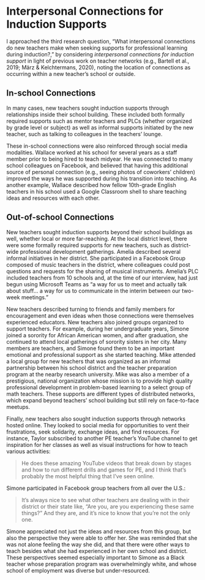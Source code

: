 # Interpersonal Connections for Induction Supports

I approached the third research question, “What interpersonal connections do new teachers make when seeking supports for professional learning during induction?,” by considering *interpersonal connections for induction support* in light of previous work on teacher networks (e.g., Bartell et al., 2019; März & Kelchtermans, 2020), noting the location of connections as occurring within a new teacher’s school or outside.

## In-school Connections

In many cases, new teachers sought induction supports through relationships inside their school building. These included both formally required supports such as mentor teachers and PLCs (whether organized by grade level or subject) as well as informal supports initiated by the new teacher, such as talking to colleagues in the teachers’ lounge.

These in-school connections were also reinforced through social media modalities. Wallace worked at his school for several years as a staff member prior to being hired to teach midyear. He was connected to many school colleagues on Facebook, and believed that having this additional source of personal connection (e.g., seeing photos of coworkers’ children) improved the ways he was supported during his transition into teaching. As another example, Wallace described how fellow 10th-grade English teachers in his school used a Google Classroom shell to share teaching ideas and resources with each other.

## Out-of-school Connections

New teachers sought induction supports beyond their school buildings as well, whether local or more far-reaching. At the local district level, there were some formally required supports for new teachers, such as district-wide professional development gatherings. Amelia described several informal initiatives in her district. She participated in a Facebook Group composed of music teachers in the district, where colleagues could post questions and requests for the sharing of musical instruments. Amelia’s PLC included teachers from 10 schools and, at the time of our interview, had just begun using Microsoft Teams as “a way for us to meet and actually talk about stuff… a way for us to communicate in the interim between our two-week meetings.”

New teachers described turning to friends and family members for encouragement and even ideas when those connections were themselves experienced educators. New teachers also joined groups organized to support teachers. For example, during her undergraduate years, Simone joined a sorority for African American women, and after graduation, she continued to attend local gatherings of sorority sisters in her city. Many members are teachers, and Simone found them to be an important emotional and professional support as she started teaching. Mike attended a local group for new teachers that was organized as an informal partnership between his school district and the teacher preparation program at the nearby research university. Mike was also a member of a prestigious, national organization whose mission is to provide high quality professional development in problem-based learning to a select group of math teachers. These supports are different types of distributed networks, which expand beyond teachers’ school building but still rely on face-to-face meetups.

Finally, new teachers also sought induction supports through networks hosted online. They looked to social media for opportunities to vent their frustrations, seek solidarity, exchange ideas, and find resources. For instance, Taylor subscribed to another PE teacher’s YouTube channel to get inspiration for her classes as well as visual instructions for how to teach various activities:

>He does these amazing YouTube videos that break down by stages and how to run different drills and games for PE, and I think that's probably the most helpful thing that I've seen online.

Simone participated in Facebook group teachers from all over the U.S.:

>It’s always nice to see what other teachers are dealing with in their district or their state like, “Are you, are you experiencing these same things?” And they are, and it's nice to know that you're not the only one.

Simone appreciated not just the ideas and resources from this group, but also the perspective they were able to offer her. She was reminded that she was not alone feeling the way she did, and that there were other ways to teach besides what she had experienced in her own school and district. These perspectives seemed especially important to Simone as a Black teacher whose preparation program was overwhelmingly white, and whose school of employment was diverse but under-resourced.
